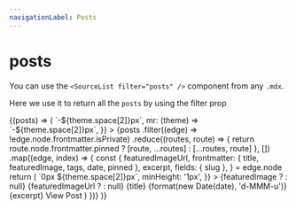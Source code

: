 ```yaml
---
navigationLabel: Posts
---
```



# posts

You can use the `<SourceList filter="posts" />` component from any `.mdx`.

Here we use it to return all the `posts` by using the filter prop

<SourceList filter="posts">
  {(posts) => (
    <Flex
      sx={{
        flexWrap: 'wrap',
        ml: (theme) => `-${theme.space[2]}px`,
        mr: (theme) => `-${theme.space[2]}px`,
      }}
    >
      {posts
        .filter((edge) => !edge.node.frontmatter.isPrivate)
        .reduce((routes, route) => {
          return route.node.frontmatter.pinned ? [route, ...routes] : [...routes, route]
        }, [])
        .map((edge, index) => {
          const {
            featuredImageUrl,
            frontmatter: { title, featuredImage, tags, date, pinned },
            excerpt,
            fields: { slug },
          } = edge.node
          return (
            <Box
              key={index}
              sx={{
                display: 'flex',
                flex: '1 1 auto',
                flexDirection: 'column',
                mb: 3,
                maxWidth: ['100%', '100%', '50%', '50%'],
                width: ['100%', '100%', '50%', '50%'],
              }}
            >
              <Link
                href={slug}
                sx={{
                  textDecoration: 'none',
                  display: 'flex',
                  flex: '1 1 auto',
                  flexDirection: 'column',
                  m: (theme) => `0px ${theme.space[2]}px`,
                  minHeight: '1px',
                }}
              >
                <Card
                  sx={{
                    display: 'flex',
                    flex: '1 1 auto',
                    flexDirection: 'column',
                    minHeight: '1px',
                  }}
                >
                  <Box sx={{ minHeight: '1px' }}>
                    {featuredImage ? <GatsbyImage alt={title} image={featuredImage.childImageSharp} /> : null}
                    {featuredImageUrl ? <GatsbyImage alt={title} image={featuredImageUrl.url.childImageSharp} /> : null}
                  </Box>
                  <Box
                    sx={{
                      display: 'flex',
                      flex: '1 1 auto',
                      flexDirection: 'column',
                      p: 3,
                    }}
                  >
                    <Heading variant="styles.h4" sx={{ color: pinned ? 'primary' : 'text' }}>
                      {title}
                    </Heading>
                    <Text sx={{ mb: 1, color: 'muted' }}>{format(new Date(date), 'd-MMM-u')}</Text>
                    <Text sx={{ mb: 1, color: 'text' }}>{excerpt}</Text>
                  </Box>
                  <Box sx={{ p: 3 }}>
                    <Text>View Post</Text>
                  </Box>
                </Card>
              </Link>
            </Box>
          )
        })}
    </Flex>
  )}
</SourceList>
